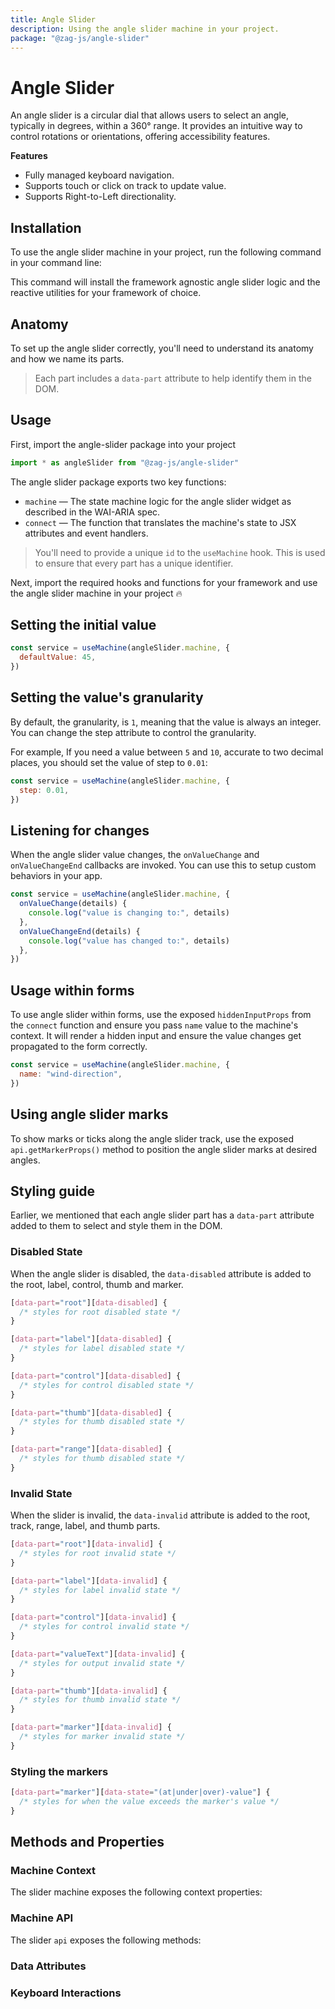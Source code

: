 ```yaml
---
title: Angle Slider
description: Using the angle slider machine in your project.
package: "@zag-js/angle-slider"
---
```


# Angle Slider

An angle slider is a circular dial that allows users to select an angle,
typically in degrees, within a 360° range. It provides an intuitive way to
control rotations or orientations, offering accessibility features.

<Resources pkg="@zag-js/angle-slider" />

<Showcase id="AngleSlider" />

**Features**

- Fully managed keyboard navigation.
- Supports touch or click on track to update value.
- Supports Right-to-Left directionality.

## Installation

To use the angle slider machine in your project, run the following command in
your command line:

<CodeSnippet id="angle-slider/installation.mdx" />

This command will install the framework agnostic angle slider logic and the
reactive utilities for your framework of choice.

## Anatomy

To set up the angle slider correctly, you'll need to understand its anatomy and
how we name its parts.

> Each part includes a `data-part` attribute to help identify them in the DOM.

<Anatomy id="angle-slider" />

## Usage

First, import the angle-slider package into your project

```jsx
import * as angleSlider from "@zag-js/angle-slider"
```

The angle slider package exports two key functions:

- `machine` — The state machine logic for the angle slider widget as described
  in the WAI-ARIA spec.
- `connect` — The function that translates the machine's state to JSX attributes
  and event handlers.

> You'll need to provide a unique `id` to the `useMachine` hook. This is used to
> ensure that every part has a unique identifier.

Next, import the required hooks and functions for your framework and use the
angle slider machine in your project 🔥

<CodeSnippet id="angle-slider/usage.mdx" />

## Setting the initial value

```jsx {2}
const service = useMachine(angleSlider.machine, {
  defaultValue: 45,
})
```

## Setting the value's granularity

By default, the granularity, is `1`, meaning that the value is always an
integer. You can change the step attribute to control the granularity.

For example, If you need a value between `5` and `10`, accurate to two decimal
places, you should set the value of step to `0.01`:

```jsx {2}
const service = useMachine(angleSlider.machine, {
  step: 0.01,
})
```

## Listening for changes

When the angle slider value changes, the `onValueChange` and `onValueChangeEnd`
callbacks are invoked. You can use this to setup custom behaviors in your app.

```jsx {2-7}
const service = useMachine(angleSlider.machine, {
  onValueChange(details) {
    console.log("value is changing to:", details)
  },
  onValueChangeEnd(details) {
    console.log("value has changed to:", details)
  },
})
```

## Usage within forms

To use angle slider within forms, use the exposed `hiddenInputProps` from the
`connect` function and ensure you pass `name` value to the machine's context. It
will render a hidden input and ensure the value changes get propagated to the
form correctly.

```jsx {2}
const service = useMachine(angleSlider.machine, {
  name: "wind-direction",
})
```

## Using angle slider marks

To show marks or ticks along the angle slider track, use the exposed
`api.getMarkerProps()` method to position the angle slider marks at desired
angles.

<CodeSnippet id="angle-slider/tick-marks.mdx" />

## Styling guide

Earlier, we mentioned that each angle slider part has a `data-part` attribute
added to them to select and style them in the DOM.

### Disabled State

When the angle slider is disabled, the `data-disabled` attribute is added to the
root, label, control, thumb and marker.

```css
[data-part="root"][data-disabled] {
  /* styles for root disabled state */
}

[data-part="label"][data-disabled] {
  /* styles for label disabled state */
}

[data-part="control"][data-disabled] {
  /* styles for control disabled state */
}

[data-part="thumb"][data-disabled] {
  /* styles for thumb disabled state */
}

[data-part="range"][data-disabled] {
  /* styles for thumb disabled state */
}
```

### Invalid State

When the slider is invalid, the `data-invalid` attribute is added to the root,
track, range, label, and thumb parts.

```css
[data-part="root"][data-invalid] {
  /* styles for root invalid state */
}

[data-part="label"][data-invalid] {
  /* styles for label invalid state */
}

[data-part="control"][data-invalid] {
  /* styles for control invalid state */
}

[data-part="valueText"][data-invalid] {
  /* styles for output invalid state */
}

[data-part="thumb"][data-invalid] {
  /* styles for thumb invalid state */
}

[data-part="marker"][data-invalid] {
  /* styles for marker invalid state */
}
```

### Styling the markers

```css
[data-part="marker"][data-state="(at|under|over)-value"] {
  /* styles for when the value exceeds the marker's value */
}
```

## Methods and Properties

### Machine Context

The slider machine exposes the following context properties:

<ContextTable name="angle-slider" />

### Machine API

The slider `api` exposes the following methods:

<ApiTable name="angle-slider" />

### Data Attributes

<DataAttrTable name="angle-slider" />

### Keyboard Interactions

<KeyboardTable name="angle-slider" />
